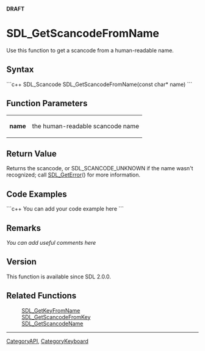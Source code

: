 <!-- pragma section-numbers off -->
<!-- pragma camelcase off -->
'''DRAFT'''

= SDL_GetScancodeFromName =
Use this function to get a scancode from a human-readable name.


== Syntax ==
```c++
SDL_Scancode SDL_GetScancodeFromName(const char* name)
```

== Function Parameters ==
{|
|'''name'''
|the human-readable scancode name
|}

== Return Value ==
Returns the scancode, or SDL_SCANCODE_UNKNOWN if the name wasn't recognized; call [[SDL_GetError]]() for more information.

<!-- <span style="color: green;">Should this refer to the SDL_Scancode instead of just scancode?</span> -->

== Code Examples ==
```c++
You can add your code example here
```

== Remarks ==
''You can add useful comments here''

== Version ==
This function is available since SDL 2.0.0.

== Related Functions ==
:[[SDL_GetKeyFromName]]
:[[SDL_GetScancodeFromKey]]
:[[SDL_GetScancodeName]]

----
[[CategoryAPI]], [[CategoryKeyboard]]
